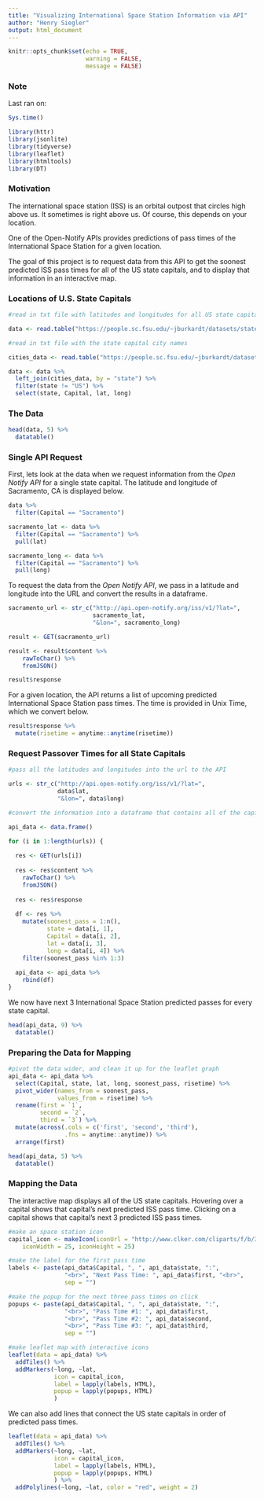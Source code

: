 ```yaml
---
title: "Visualizing International Space Station Information via API"
author: "Henry Siegler"
output: html_document
---
```


```r
knitr::opts_chunk$set(echo = TRUE,
                      warning = FALSE,
                      message = FALSE)
```

### Note

Last ran on:
```r
Sys.time()
```
```r
library(httr)
library(jsonlite)
library(tidyverse)
library(leaflet)
library(htmltools)
library(DT)
```

### Motivation

The international space station (ISS) is an orbital outpost that circles high above us. It sometimes is right above us. Of course, this depends on your location.

One of the Open-Notify APIs provides predictions of pass times of the International Space Station for a given location.

The goal of this project is to request data from this API to get the soonest predicted ISS pass times for all of the US state capitals, and to display that information in an interactive map.

### Locations of U.S. State Capitals

```r
#read in txt file with latitudes and longitudes for all US state capitals

data <- read.table("https://people.sc.fsu.edu/~jburkardt/datasets/states/state_capitals_ll.txt", col.names = c("state", "lat", "long"))

#read in txt file with the state capital city names

cities_data <- read.table("https://people.sc.fsu.edu/~jburkardt/datasets/states/state_capitals_name.txt", col.names = c("state","Capital"))

data <- data %>% 
  left_join(cities_data, by = "state") %>% 
  filter(state != "US") %>% 
  select(state, Capital, lat, long)
```

### The Data

```r
head(data, 5) %>% 
  datatable()
```

### Single API Request

First, lets look at the data when we request information from the _Open Notify API_ for a single state capital. The latitude and longitude of Sacramento, CA is displayed below.

```r
data %>% 
  filter(Capital == "Sacramento")

sacramento_lat <- data %>% 
  filter(Capital == "Sacramento") %>% 
  pull(lat)

sacramento_long <- data %>% 
  filter(Capital == "Sacramento") %>% 
  pull(long)
```

To request the data from the _Open Notify API_, we pass in a latitude and longitude into the URL and convert the results in a dataframe.

```r
sacramento_url <- str_c("http://api.open-notify.org/iss/v1/?lat=",
                        sacramento_lat,
                        "&lon=", sacramento_long)

result <- GET(sacramento_url)

result <- result$content %>% 
    rawToChar() %>% 
    fromJSON()

result$response
```
For a given location, the API returns a list of upcoming predicted International Space Station pass times. The time is provided in Unix Time, which we convert below.

```r
result$response %>% 
  mutate(risetime = anytime::anytime(risetime))
```


### Request Passover Times for all State Capitals

```r
#pass all the latitudes and longitudes into the url to the API

urls <- str_c("http://api.open-notify.org/iss/v1/?lat=", 
              data$lat, 
              "&lon=", data$long)
```

```r
#convert the information into a dataframe that contains all of the capitals

api_data <- data.frame()

for (i in 1:length(urls)) {
  
  res <- GET(urls[i])
  
  res <- res$content %>% 
    rawToChar() %>% 
    fromJSON()
  
  res <- res$response
  
  df <- res %>% 
    mutate(soonest_pass = 1:n(),
           state = data[i, 1],
           Capital = data[i, 2],
           lat = data[i, 3],
           long = data[i, 4]) %>% 
    filter(soonest_pass %in% 1:3)
  
  api_data <- api_data %>% 
    rbind(df)
}
```

We now have next 3 International Space Station predicted passes for every state capital. 

```r
head(api_data, 9) %>% 
  datatable()
```

### Preparing the Data for Mapping

```r
#pivot the data wider, and clean it up for the leaflet graph
api_data <- api_data %>% 
  select(Capital, state, lat, long, soonest_pass, risetime) %>% 
  pivot_wider(names_from = soonest_pass,
              values_from = risetime) %>% 
  rename(first = `1`,
         second = `2`,
         third = `3`) %>% 
  mutate(across(.cols = c('first', 'second', 'third'),
                .fns = anytime::anytime)) %>% 
  arrange(first)
```

```r
head(api_data, 5) %>% 
  datatable()
```

### Mapping the Data

The interactive map displays all of the US state capitals. Hovering over a capital shows that capital's next predicted ISS pass time. Clicking on a capital shows that capital's next 3 predicted ISS pass times.

```r
#make an space station icon
capital_icon <- makeIcon(iconUrl = "http://www.clker.com/cliparts/f/b/3/3/11949837751080925187us_capitol_building_cli_01.svg.hi.png",
    iconWidth = 25, iconHeight = 25)

#make the label for the first pass time
labels <- paste(api_data$Capital, ", ", api_data$state, ":",
                "<br>", "Next Pass Time: ", api_data$first, "<br>", 
                sep = "")

#make the popup for the next three pass times on click
popups <- paste(api_data$Capital, ", ", api_data$state, ":",
                "<br>", "Pass Time #1: ", api_data$first,
                "<br>", "Pass Time #2: ", api_data$second,
                "<br>", "Pass Time #3: ", api_data$third,
                sep = "")

#make leaflet map with interactive icons
leaflet(data = api_data) %>% 
  addTiles() %>% 
  addMarkers(~long, ~lat,
             icon = capital_icon,
             label = lapply(labels, HTML),
             popup = lapply(popups, HTML)
             )
```

We can also add lines that connect the US state capitals in order of predicted pass times.

```r
leaflet(data = api_data) %>% 
  addTiles() %>% 
  addMarkers(~long, ~lat,
             icon = capital_icon,
             label = lapply(labels, HTML),
             popup = lapply(popups, HTML)
             ) %>% 
  addPolylines(~long, ~lat, color = "red", weight = 2)
```





